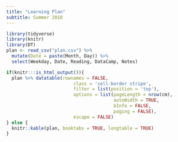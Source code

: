 ```yaml
---
title: "Learning Plan"
subtitle: Summer 2018
---
```




```r
library(tidyverse)
library(knitr)
library(DT)
plan <- read_csv("plan.csv") %>%
  mutate(Date = paste(Month, Day)) %>% 
  select(Weekday, Date, Reading, DataCamp, Notes)
```

```r
if(knitr:::is_html_output()){
  plan %>% datatable(rownames = FALSE,
                         class = 'cell-border stripe',
                         filter = list(position = 'top'),
                         options = list(pageLength = nrow(cm), 
                                        autoWidth = TRUE,
                                        bInfo = FALSE,
                                        paging = FALSE),
                         escape = FALSE)
} else {
  knitr::kable(plan, booktabs = TRUE, longtable = TRUE)
}
```
